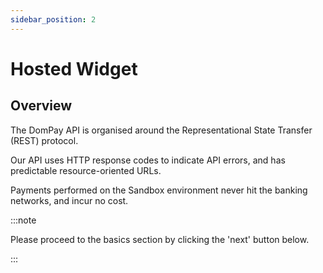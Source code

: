 ```yaml
---
sidebar_position: 2
---
```


# Hosted Widget

## Overview 

The DomPay API is organised around the Representational State Transfer (REST) protocol.

Our API uses HTTP response codes to indicate API errors, and has predictable resource-oriented URLs. 

Payments performed on the Sandbox environment never hit the banking networks, and incur no cost.

:::note

Please proceed to the basics section by clicking the 'next' button below. 

:::